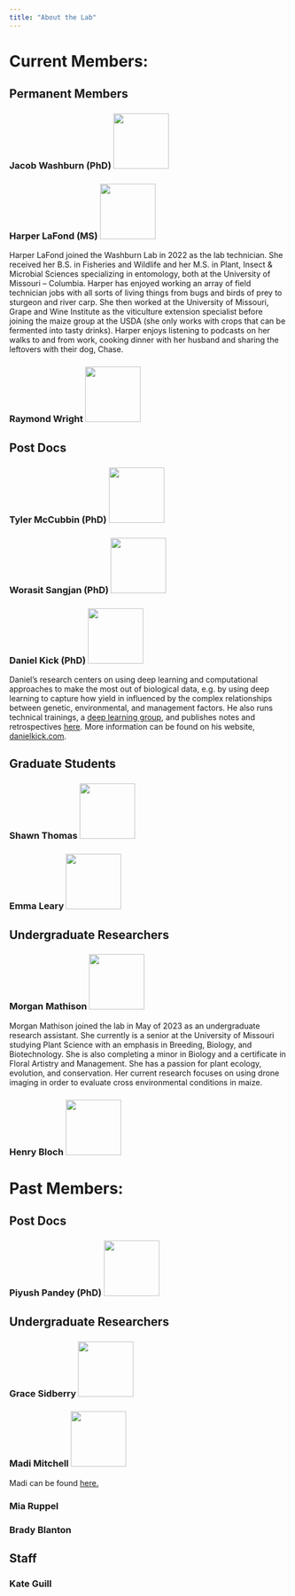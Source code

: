 ```yaml
---
title: "About the Lab"
---
```


# Current Members:

## Permanent Members

### Jacob Washburn (PhD) ![](people/JacobWashburn/JacobDWashburn.jpg){width="100"}

### Harper LaFond (MS) ![](people/HarperLaFond/HarperLaFond.jpg){width="100"}

Harper LaFond joined the Washburn Lab in 2022 as the lab technician. She received her B.S. in Fisheries and Wildlife and her M.S. in Plant, Insect & Microbial Sciences specializing in entomology, both at the University of Missouri – Columbia. Harper has enjoyed working an array of field technician jobs with all sorts of living things from bugs and birds of prey to sturgeon and river carp. She then worked at the University of Missouri, Grape and Wine Institute as the viticulture extension specialist before joining the maize group at the USDA (she only works with crops that can be fermented into tasty drinks). Harper enjoys listening to podcasts on her walks to and from work, cooking dinner with her husband and sharing the leftovers with their dog, Chase. 

### Raymond Wright ![](people/GenericPerson/GenericPerson.png){width="100"}

## Post Docs

### Tyler McCubbin (PhD) ![](people/GenericPerson/GenericPerson.png){width="100"}

### Worasit Sangjan (PhD) ![](people/GenericPerson/GenericPerson.png){width="100"}

### Daniel Kick (PhD) ![](people/DanielKick/DanielKick.png){width="100"}

Daniel’s research centers on using deep learning and computational approaches to make the most out of biological data, e.g. by using deep learning to capture how yield in influenced by the complex relationships between genetic, environmental, and management factors. He also runs technical trainings, a [deep learning group](/posts/ DeepLearningCommunityofPractice /index.html), and publishes notes and retrospectives [here](/posts/DanielKick/index.html). More information can be found on his website, [danielkick.com](https://danielkick.com).


## Graduate Students

### Shawn Thomas ![](people/ShawnThomas/ShawnThomas.jpg){width="100"}

### Emma Leary ![](people/GenericPerson/GenericPerson.png){width="100"}

## Undergraduate Researchers

### Morgan Mathison ![](people/GenericPerson/GenericPerson.png){width="100"}

Morgan Mathison joined the lab in May of 2023 as an undergraduate research assistant. She currently is a senior at the University of Missouri studying Plant Science with an emphasis in Breeding, Biology, and Biotechnology. She is also completing a minor in Biology and a certificate in Floral Artistry and Management. She has a passion for plant ecology, evolution, and conservation. Her current research focuses on using drone imaging in order to evaluate cross environmental conditions in maize.

### Henry Bloch ![](people/GenericPerson/GenericPerson.png){width="100"}

# Past Members:

## Post Docs

### Piyush Pandey (PhD) ![](people/PiyushPandy/PiyushPandy.jpg){width="100"}

## Undergraduate Researchers

### Grace Sidberry ![](people/GraceSidberry/GraceSidberry.jpg){width="100"}

### Madi Mitchell ![](people/MadiMitchell/MadiMitchell.jpg){width="100"}

Madi can be found [here.](https://mnmzbd24.github.io/)

### Mia Ruppel

### Brady Blanton

## Staff

### Kate Guill
